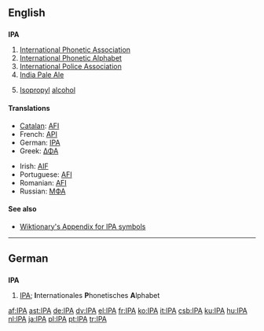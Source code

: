 {{see|ipa}}
==English==

==={{initialism}}===
'''IPA'''

# [[International Phonetic Association]]
# [[International Phonetic Alphabet]]
# [[International Police Association]]
# [[India Pale Ale]]
# {{organic compound}} [[isopropyl|Isopropyl]] [[alcohol]]

====Translations====
{{trans-top|International Phonetic Alphabet}}
*[[Catalan]]: [[AFI#Catalan|AFI]]
*French: [[API]]
*German: [[IPA#German|IPA]]
*Greek: [[ΔΦΑ]]
{{trans-mid}}
*Irish: [[AIF#Irish|AIF]]
*Portuguese: [[AFI#Portuguese|AFI]]
*Romanian: [[AFI#Romanian|AFI]]
*Russian: [[МФА]]
{{trans-bottom}}

====See also====
*[[Wiktionary:About International Phonetic Alphabet|Wiktionary's Appendix for IPA symbols]]

----

==German==

==={{initialism|German}}===
'''IPA'''

# [[IPA#English|IPA]]; '''I'''nternationales '''P'''honetisches '''A'''lphabet

[[af:IPA]]
[[ast:IPA]]
[[de:IPA]]
[[dv:IPA]]
[[el:IPA]]
[[fr:IPA]]
[[ko:IPA]]
[[it:IPA]]
[[csb:IPA]]
[[ku:IPA]]
[[hu:IPA]]
[[nl:IPA]]
[[ja:IPA]]
[[pl:IPA]]
[[pt:IPA]]
[[tr:IPA]]